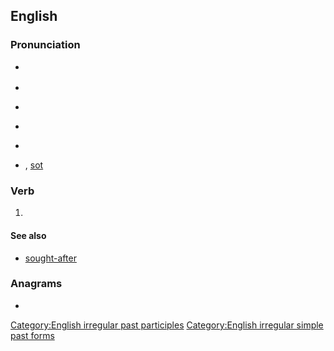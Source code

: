 ==English==

===Pronunciation===
* {{a|UK}} {{IPA|en|/sɔːt/}}
* {{rhymes|en|ɔːt}}
* {{a|US}} {{IPA|en|/sɔt/}}
* {{a|cot-caught}} {{IPA|en|/sɑt/}}
* {{audio|en|en-us-sought.ogg|Audio (US)}}
* {{homophones|en|sort}} {{qualifier|in [[non-rhotic]] accents}}, [[sot]] {{qualifier|with cot-caught merger}}

===Verb===
{{head|en|verb form}}

# {{en-past of|seek}}

====See also====
* [[sought-after]]

===Anagrams===
* {{anagrams|en|a=ghostu|Stough|oughts|toughs}}

[[Category:English irregular past participles]]
[[Category:English irregular simple past forms]]